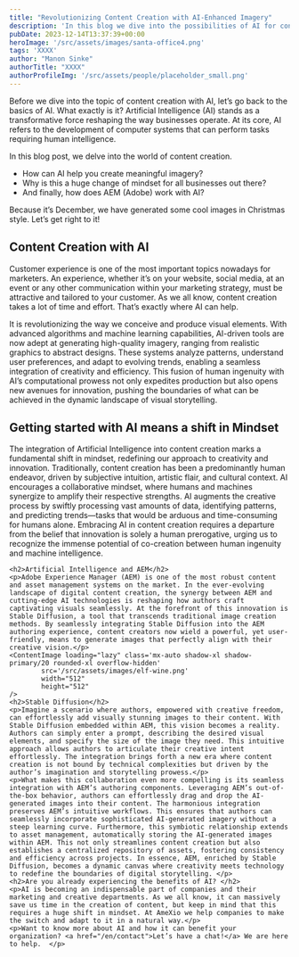 ```yaml
---
title: "Revolutionizing Content Creation with AI-Enhanced Imagery"
description: 'In this blog we dive into the possibilities of AI for content creation. Check it out because there are also some examples in Christmas style!'
pubDate: 2023-12-14T13:37:39+00:00
heroImage: '/src/assets/images/santa-office4.png'
tags: 'XXXX'
author: "Manon Sinke"
authorTitle: "XXXX"
authorProfileImg: '/src/assets/people/placeholder_small.png'
---
```


<LayoutSection backgroundColor="dark">
    <p>Before we dive into the topic of content creation with AI, let’s go back to the basics of AI. What exactly is it? Artificial Intelligence (AI) stands as a transformative force reshaping the way businesses operate. At its core, AI refers to the development of computer systems that can perform tasks requiring human intelligence.</p>
    <p>In this blog post, we delve into the world of content creation.</p>
    <ul>
        <li>How can AI help you create meaningful imagery?</li>
        <li>Why is this a huge change of mindset for all businesses out there?</li>
        <li>And finally, how does AEM (Adobe) work with AI?</li>
    </ul> 
    <p>Because it’s December, we have generated some cool images in Christmas style. Let’s get right to it!</p>
</LayoutSection>
<LayoutSection>
     <ContentImage loading="lazy" class='mx-auto shadow-xl shadow-primary/20 rounded-xl overflow-hidden'
            src='/src/assets/images/santa-office4.png' 
            width="800"
            height="497"
    />
    <h2>Content Creation with AI</h2>
    <p>Customer experience is one of the most important topics nowadays for marketers. An experience, whether it’s on your website, social media, at an event or any other communication within your marketing strategy, must be attractive and tailored to your customer. As we all know, content creation takes a lot of time and effort. That’s exactly where AI can help.</p>
    <p>It is revolutionizing the way we conceive and produce visual elements. With advanced algorithms and machine learning capabilities, AI-driven tools are now adept at generating high-quality imagery, ranging from realistic graphics to abstract designs. These systems analyze patterns, understand user preferences, and adapt to evolving trends, enabling a seamless integration of creativity and efficiency. This fusion of human ingenuity with AI’s computational prowess not only expedites production but also opens new avenues for innovation, pushing the boundaries of what can be achieved in the dynamic landscape of visual storytelling.</p>
    <ContentImage loading="lazy" class='mx-auto shadow-xl shadow-primary/20 rounded-xl overflow-hidden'
            src='/src/assets/images/santa-office4.png' 
            width="800"
            height="497"
    />
    <h2>Getting started with AI means a shift in Mindset</h2>
    <p>The integration of Artificial Intelligence into content creation marks a fundamental shift in mindset, redefining our approach to creativity and innovation. Traditionally, content creation has been a predominantly human endeavor, driven by subjective intuition, artistic flair, and cultural context. AI encourages a collaborative mindset, where humans and machines synergize to amplify their respective strengths. AI augments the creative process by swiftly processing vast amounts of data, identifying patterns, and predicting trends—tasks that would be arduous and time-consuming for humans alone. Embracing AI in content creation requires a departure from the belief that innovation is solely a human prerogative, urging us to recognize the immense potential of co-creation between human ingenuity and machine intelligence.</p>
    <ContentImage loading="lazy" class='mx-auto shadow-xl shadow-primary/20 rounded-xl overflow-hidden'
            src='/src/assets/images/dog-christmas-hat6.png' 
            width="512"
            height="512"
    />
    
    <h2>Artificial Intelligence and AEM</h2>
    <p>Adobe Experience Manager (AEM) is one of the most robust content and asset management systems on the market. In the ever-evolving landscape of digital content creation, the synergy between AEM and cutting-edge AI technologies is reshaping how authors craft captivating visuals seamlessly. At the forefront of this innovation is Stable Diffusion, a tool that transcends traditional image creation methods. By seamlessly integrating Stable Diffusion into the AEM authoring experience, content creators now wield a powerful, yet user-friendly, means to generate images that perfectly align with their creative vision.</p>
    <ContentImage loading="lazy" class='mx-auto shadow-xl shadow-primary/20 rounded-xl overflow-hidden'
            src='/src/assets/images/elf-wine.png' 
            width="512"
            height="512"
    />
    <h2>Stable Diffusion</h2>
    <p>Imagine a scenario where authors, empowered with creative freedom, can effortlessly add visually stunning images to their content. With Stable Diffusion embedded within AEM, this vision becomes a reality. Authors can simply enter a prompt, describing the desired visual elements, and specify the size of the image they need. This intuitive approach allows authors to articulate their creative intent effortlessly. The integration brings forth a new era where content creation is not bound by technical complexities but driven by the author’s imagination and storytelling prowess.</p>
    <p>What makes this collaboration even more compelling is its seamless integration with AEM’s authoring components. Leveraging AEM’s out-of-the-box behavior, authors can effortlessly drag and drop the AI-generated images into their content. The harmonious integration preserves AEM’s intuitive workflows. This ensures that authors can seamlessly incorporate sophisticated AI-generated imagery without a steep learning curve. Furthermore, this symbiotic relationship extends to asset management, automatically storing the AI-generated images within AEM. This not only streamlines content creation but also establishes a centralized repository of assets, fostering consistency and efficiency across projects. In essence, AEM, enriched by Stable Diffusion, becomes a dynamic canvas where creativity meets technology to redefine the boundaries of digital storytelling. </p>
    <h2>Are you already experiencing the benefits of AI? </h2>
    <p>AI is becoming an indispensable part of companies and their marketing and creative departments. As we all know, it can massively save us time in the creation of content, but keep in mind that this requires a huge shift in mindset. At AmeXio we help companies to make the switch and adapt to it in a natural way.</p>
    <p>Want to know more about AI and how it can benefit your organization? <a href="/en/contact">Let’s have a chat!</a> We are here to help.  </p>
</LayoutSection>
